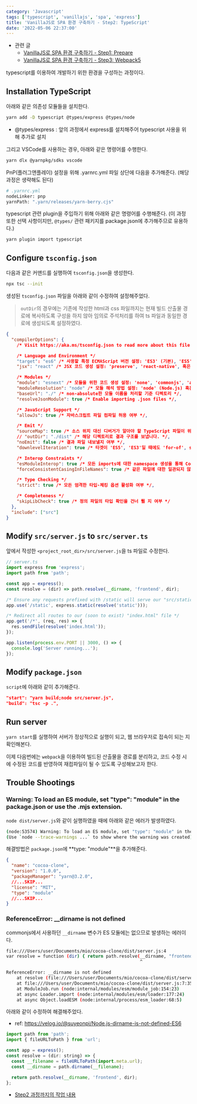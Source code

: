 ```yaml
---
category: 'Javascript'
tags: ['typescript', 'vanillajs', 'spa', 'express']
title: 'VanillaJS로 SPA 환경 구축하기 - Step2: TypeScript'
date: '2022-05-06 22:37:00'
---
```


- 관련 글
  - [VanillaJS로 SPA 환경 구축하기 - Step1: Prepare](/devLogs/javascript/vanillajs/spa-webpack5/20220506-vanillajs-spa-typescript)
  - [VanillaJS로 SPA 환경 구축하기 - Step3: Webpack5](https://gtilog.netlify.app/devLogs/javascript/vanillajs/spa-webpack5/20220512-vanillajs-spa-webpack5)

typescript를 이용하여 개발하기 위한 환경을 구성하는 과정이다.

## Installation TypeScript

아래와 같은 의존성 모듈들을 설치한다.

```bash
yarn add -D typescript @types/express @types/node
```

- @types/express : 앞의 과정에서 express를 설치해주어 typescript 사용을 위해 추가로 설치

그리고 VSCode를 사용하는 경우, 아래와 같은 명령어를 수행한다.

```bash
yarn dlx @yarnpkg/sdks vscode
```

PnP(플러그앤플레이) 설정을 위해 .yarnrc.yml 파일 상단에 다음을 추가해준다.
(해당 과정은 생략해도 된다)

```bash
# .yarnrc.yml
nodeLinker: pnp
yarnPath: ".yarn/releases/yarn-berry.cjs"
```

typescript 관련 plugin을 주입하기 위해 아래와 같은 명령어를 수행해준다.
(이 과정 또한 선택 사항이지만, `@types/` 관련 패키지를 package.json에 추가해주므로 유용하다.)

```bash
yarn plugin import typescript
```

## Configure `tsconfig.json`

다음과 같은 커맨드를 실행하여 `tsconfig.json`을 생성한다.

```bash
npx tsc --init
```

생성된 `tsconfig.json` 파일을 아래와 같이 수정하여 설정해주었다.

> `outDir`의 경우에는 기존에 작성한 html과 css 파일까지는 현재 빌드 산출물 경로에 복사하도록 구성을 하지 않아 임의로 주석처리를 하여 ts 파일과 동일한 경로에 생성되도록 설정하였다.

```json
{
  "compilerOptions": {
    /* Visit https://aka.ms/tsconfig.json to read more about this file */

    /* Language and Environment */
    "target": "es6" /* 사용할 특정 ECMAScript 버전 설정: 'ES3' (기본), 'ES5', 'ES2015', 'ES2016', 'ES2017', 'ES2018', 'ES2019', 'ES2020', 혹은 'ESNEXT'. */,
    "jsx": "react" /* JSX 코드 생성 설정: 'preserve', 'react-native', 혹은 'react'. */,

    /* Modules */
    "module": "esnext" /* 모듈을 위한 코드 생성 설정: 'none', 'commonjs', 'amd', 'system', 'umd', 'es2015', 'es2020', or 'ESNext'. */,
    "moduleResolution": "node" /* 모듈 해석 방법 설정: 'node' (Node.js) 혹은 'classic' (TypeScript pre-1.6). */,
    "baseUrl": "./" /* non-absolute한 모듈 이름을 처리할 기준 디렉토리 */,
    "resolveJsonModule": true /* Enable importing .json files */,

    /* JavaScript Support */
    "allowJs": true /* 자바스크립트 파일 컴파일 허용 여부 */,

    /* Emit */
    "sourceMap": true /* 소스 위치 대신 디버거가 알아야 할 TypeScript 파일이 위치할 곳 */,
    // "outDir": "./dist" /* 해당 디렉토리로 결과 구조를 보냅니다. */,
    "noEmit": false /* 결과 파일 내보낼지 여부 */,
    "downlevelIteration": true /* 타겟이 'ES5', 'ES3'일 때에도 'for-of', spread 그리고 destructuring 문법 모두 지원 */,

    /* Interop Constraints */
    "esModuleInterop": true /* 모든 imports에 대한 namespace 생성을 통해 CommonJS와 ES Modules 간의 상호 운용성이 생기게할 지 여부, 'allowSyntheticDefaultImports'를 암시적으로 승인합니다. */,
    "forceConsistentCasingInFileNames": true /* 같은 파일에 대한 일관되지 않은 참조를 허용하지 않을 지 여부 */,

    /* Type Checking */
    "strict": true /* 모든 엄격한 타입-체킹 옵션 활성화 여부 */,

    /* Completeness */
    "skipLibCheck": true /* 정의 파일의 타입 확인을 건너 뛸 지 여부 */
  },
  "include": ["src"]
}
```

## Modify `src/server.js` to `src/server.ts`

앞에서 작성한 `<project_root_dir>/src/server.js`을 ts 파일로 수정한다.

```typescript
// server.ts
import express from 'express';
import path from 'path';

const app = express();
const resolve = (dir) => path.resolve(__dirname, 'frontend', dir);

/* Ensure any requests prefixed with /static will serve our "src/static" directory */
app.use('/static', express.static(resolve('static')));

/* Redirect all routes to our (soon to exist) "index.html" file */
app.get('/*', (req, res) => {
  res.sendFile(resolve('index.html'));
});

app.listen(process.env.PORT || 3000, () => {
  console.log('Server running...');
});
```

## Modify `package.json`

`script`에 아래와 같이 추가해준다.

```json
"start": "yarn build;node src/server.js",
"build": "tsc -p .",
```

## Run server

`yarn start`를 실행하여 서버가 정상적으로 실행이 되고, 웹 브라우저로 접속이 되는 지 확인해본다.

이제 다음번에는 `webpack`을 이용하여 빌드된 산출물을 경로를 분리하고, 코드 수정 시에 수정된 코드를 반영하여 재컴파일이 될 수 있도록 구성해보고자 한다.

## Trouble Shootings

### Warning: To load an ES module, set "type": "module" in the package.json or use the .mjs extension.

`node dist/server.js`와 같이 실행하였을 때에 아래와 같은 에러가 발생하였다.

```bash
(node:53574) Warning: To load an ES module, set "type": "module" in the package.json or use the .mjs extension.
(Use `node --trace-warnings ...` to show where the warning was created)
```

해결방법은 `package.json`에 **type: "module"**을 추가해준다.

```json
{
  "name": "cocoa-clone",
  "version": "1.0.0",
  "packageManager": "yarn@3.2.0",
  //...SKIP...
  "license": "MIT",
  "type": "module"
  //...SKIP...
}
```

### ReferenceError: \_\_dirname is not defined

commonjs에서 사용하던 `__dirname` 변수가 ES 모듈에는 없으므로 발생하는 에러이다.

```bash
file:///Users/user/Documents/mio/cocoa-clone/dist/server.js:4
var resolve = function (dir) { return path.resolve(__dirname, "frontend", dir); };
                                                   ^

ReferenceError: __dirname is not defined
    at resolve (file:///Users/user/Documents/mio/cocoa-clone/dist/server.js:4:52)
    at file:///Users/user/Documents/mio/cocoa-clone/dist/server.js:7:35
    at ModuleJob.run (node:internal/modules/esm/module_job:154:23)
    at async Loader.import (node:internal/modules/esm/loader:177:24)
    at async Object.loadESM (node:internal/process/esm_loader:68:5)
```

아래와 같이 수정하여 해결해주었다.

- ref: https://velog.io/@suyeonpi/Node.js-dirname-is-not-defined-ES6

```javascript
import path from 'path';
import { fileURLToPath } from 'url';

const app = express();
const resolve = (dir: string) => {
  const __filename = fileURLToPath(import.meta.url);
  const __dirname = path.dirname(__filename);

  return path.resolve(__dirname, 'frontend', dir);
};
```

- [Step2 과정까지의 작업 내용](https://github.com/gloriaJun/vanilajs-spa-webpack-boilerplate/tree/97ce912e00692c2c72a2e0f0c48438a8172bb4c7)
